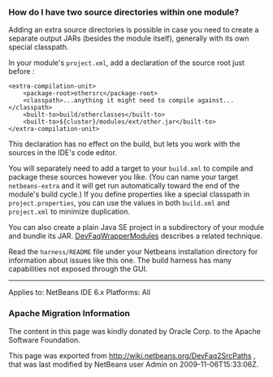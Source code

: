 <!--

    Licensed to the Apache Software Foundation (ASF) under one
    or more contributor license agreements.  See the NOTICE file
    distributed with this work for additional information
    regarding copyright ownership.  The ASF licenses this file
    to you under the Apache License, Version 2.0 (the
    "License"); you may not use this file except in compliance
    with the License.  You may obtain a copy of the License at

      http://www.apache.org/licenses/LICENSE-2.0

    Unless required by applicable law or agreed to in writing,
    software distributed under the License is distributed on an
    "AS IS" BASIS, WITHOUT WARRANTIES OR CONDITIONS OF ANY
    KIND, either express or implied.  See the License for the
    specific language governing permissions and limitations
    under the License.

-->

===How do I have two source directories within one module?===

Adding an extra source directories is possible in case you need to create a separate output JARs (besides the module itself), generally with its own special classpath.

In your module's <tt>project.xml</tt>, add a declaration of the source root just before <tt></data></tt>:

<pre>
<extra-compilation-unit>
    <package-root>othersrc</package-root>
    <classpath>...anything it might need to compile against...</classpath>
    <built-to>build/otherclasses</built-to>
    <built-to>${cluster}/modules/ext/other.jar</built-to>
</extra-compilation-unit>
</pre>

This declaration has no effect on the build, but lets you work with the sources in the IDE's code editor.

You will separately need to add a target to your <tt>build.xml</tt> to compile and package these sources however you like.
(You can name your target <tt>netbeans-extra</tt> and it will get run automatically toward the end of the module's build cycle.)
If you define properties like a special classpath in <tt>project.properties</tt>,
you can use the values in both <tt>build.xml</tt> and <tt>project.xml</tt> to minimize duplication.

You can also create a plain Java SE project in a subdirectory of your module
and bundle its JAR. [[DevFaqWrapperModules | DevFaqWrapperModules]] describes a related technique.

Read the <tt>harness/README</tt> file under your Netbeans installation directory
for information about issues like this one.
The build harness has many capabilities not exposed through the GUI.

------------------------------------------
Applies to: NetBeans IDE 6.x
Platforms: All

===Apache Migration Information===

The content in this page was kindly donated by Oracle Corp. to the
Apache Software Foundation.

This page was exported from http://wiki.netbeans.org/DevFaq2SrcPaths , 
that was last modified by NetBeans user Admin 
on 2009-11-06T15:33:06Z.

